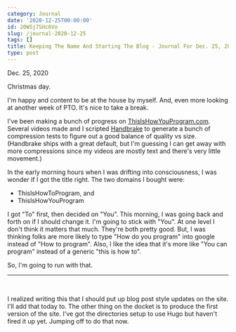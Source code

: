 ```yaml
---
category: Journal
date: '2020-12-25T00:00:00'
id: 20WSj7SHc6Vo
slug: /journal-2020-12-25
tags: []
title: Keeping The Name And Starting The Blog - Journal For Dec. 25, 2020
type: post
---
```


Dec. 25, 2020

Christmas day. 

I'm happy and content to be at the house by myself. And, even more looking at another week of PTO. It's nice to take a break.

I've been making a bunch of progress on [ThisIsHowYouProgram.com](http://thisishowyouprogram.com). Several videos made and I scripted [Handbrake](https://handbrake.fr) to generate a bunch of compression tests to figure out a good balance of quality vs size. (Handbrake ships with a great default, but I'm guessing I can get away with more compressions since my videos are mostly text and there's very little movement.)

In the early morning hours when I was drifting into consciousness, I was wonder if I got the title right. The two domains I bought were:

- ThisIsHowToProgram, and
- ThisIsHowYouProgram

I got "To" first, then decided on "You". This morning, I was going back and forth on if I should change it. I'm going to stick with "You". At one level I don't think it matters that much. They're both pretty good. But, I was thinking folks are more likely to type "How do you program" into google instead of "How to program". Also, I like the idea that it's more like "You can program" instead of a generic "this is how to".

So, I'm going to run with that. 

---


<br /> 

I realized writing this that I should put up blog post style updates on the site. I'll add that today to. The other thing on the docket is to produce the first version of the site. I've got the directories setup to use Hugo but haven't fired it up yet. Jumping off to do that now.